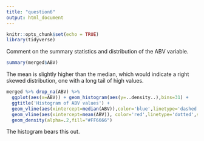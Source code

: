 ```yaml
---
title: "question6"
output: html_document
---
```


```r
knitr::opts_chunk$set(echo = TRUE)
library(tidyverse)
```

Comment on the summary statistics and distribution of the ABV variable.
```r
summary(merged$ABV)
```

The mean is slightly higher than the median, which would indicate a right skewed distribution,
one with a long tail of high values.

```r
merged %>% drop_na(ABV) %>%
  ggplot(aes(x=ABV)) + geom_histogram(aes(y=..density..),bins=31) + 
  ggtitle('Histogram of ABV values') +
  geom_vline(aes(xintercept=median(ABV)),color='blue',linetype='dashed',size=1) +
  geom_vline(aes(xintercept=mean(ABV)), color='red',linetype='dotted',size=1) +
  geom_density(alpha=.2,fill="#FF6666")
```

The histogram bears this out.